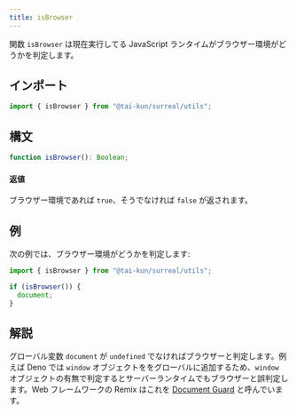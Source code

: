 ```yaml
---
title: isBrowser
---
```


関数 `isBrowser` は現在実行してる JavaScript ランタイムがブラウザー環境がどうかを判定します。

## インポート

```ts
import { isBrowser } from "@tai-kun/surreal/utils";
```

## 構文

```ts
function isBrowser(): Boolean;
```

#### 返値

ブラウザー環境であれば `true`、そうでなければ `false` が返されます。

## 例

次の例では、ブラウザー環境がどうかを判定します:

```ts
import { isBrowser } from "@tai-kun/surreal/utils";

if (isBrowser()) {
  document;
}
```

## 解説

グローバル変数 `document` が `undefined` でなければブラウザーと判定します。例えば Deno では `window` オブジェクトををグローバルに追加するため、`window` オブジェクトの有無で判定するとサーバーランタイムでもブラウザーと誤判定します。Web フレームワークの Remix はこれを [Document Guard](https://remix.run/docs/en/main/guides/constraints#document-guard) と呼んでいます。
